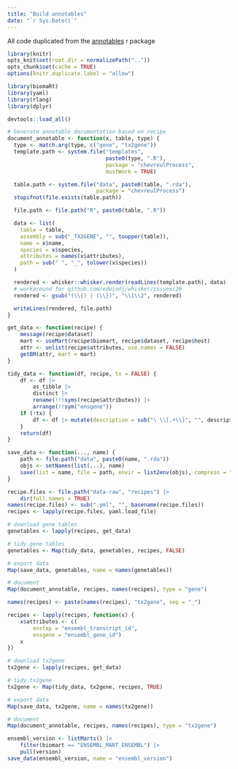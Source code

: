 ```yaml
---
title: "Build annotables"
date: "`r Sys.Date()`"
---
```


All code duplicated from the [annotables](https://github.com/stephenturner/annotables/blob/master/DESCRIPTION) r package 

```r
library(knitr)
opts_knit$set(root.dir = normalizePath(".."))
opts_chunk$set(cache = TRUE)
options(knitr.duplicate.label = "allow")

library(biomaRt)
library(yaml)
library(rlang)
library(dplyr)

devtools::load_all()
```

```r
# Generate annotable documentation based on recipe
document_annotable <- function(x, table, type) {
  type <- match.arg(type, c("gene", "tx2gene"))
  template.path <- system.file("templates",
                               paste0(type, ".R"),
                               package = "chevreulProcess",
                               mustWork = TRUE)

  table.path <- system.file("data", paste0(table, ".rda"),
                            package = "chevreulProcess")
  stopifnot(file.exists(table.path))

  file.path <- file.path("R", paste0(table, ".R"))

  data <- list(
    table = table,
    assembly = sub("_TX2GENE", "", toupper(table)),
    name = x$name,
    species = x$species,
    attributes = names(x$attributes),
    path = sub(" ", "_", tolower(x$species))
  )

  rendered <- whisker::whisker.render(readLines(template.path), data)
  # workaround for github.com/edwindj/whisker/issues/20
  rendered <- gsub("(\\{) | (\\})", "\\1\\2", rendered)

  writeLines(rendered, file.path)
}

```

```r
get_data <- function(recipe) {
    message(recipe$dataset)
    mart <- useMart(recipe$biomart, recipe$dataset, recipe$host)
    attr <- unlist(recipe$attributes, use.names = FALSE)
    getBM(attr, mart = mart)
}

tidy_data <- function(df, recipe, tx = FALSE) {
    df <- df |>
        as_tibble |>
        distinct |>
        rename(!!!syms(recipe$attributes)) |>
        arrange(!!sym("ensgene"))
    if (!tx) {
        df <- df |> mutate(description = sub("\ \\[.+\\]", "", description, perl = TRUE))
    }
    return(df)
}

save_data <- function(..., name) {
    path <- file.path("data", paste0(name, ".rda"))
    objs <- setNames(list(...), name)
    save(list = name, file = path, envir = list2env(objs), compress = "xz")
}
```

```r
recipe.files <- file.path("data-raw", "recipes") |>
    dir(full.names = TRUE)
names(recipe.files) <- sub(".yml", "", basename(recipe.files))
recipes <- lapply(recipe.files, yaml.load_file)
```

```r
# download gene tables
genetables <- lapply(recipes, get_data)

# tidy gene tables
genetables <- Map(tidy_data, genetables, recipes, FALSE)

# export data
Map(save_data, genetables, name = names(genetables))

# document
Map(document_annotable, recipes, names(recipes), type = "gene")

```

```r
names(recipes) <- paste(names(recipes), "tx2gene", sep = "_")

recipes <- lapply(recipes, function(x) {
    x$attributes <- c(
        enstxp = "ensembl_transcript_id",
        ensgene = "ensembl_gene_id")
    x
})

# download tx2gene
tx2gene <- lapply(recipes, get_data)

# tidy tx2gene
tx2gene <- Map(tidy_data, tx2gene, recipes, TRUE)

# export data
Map(save_data, tx2gene, name = names(tx2gene))

# document
Map(document_annotable, recipes, names(recipes), type = "tx2gene")

```

```r
ensembl_version <- listMarts() |>
    filter(biomart == "ENSEMBL_MART_ENSEMBL") |>
    pull(version)
save_data(ensembl_version, name = "ensembl_version")
```

